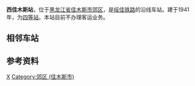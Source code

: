 {{Distinguish|佳木斯西站}}
{{Infobox China railway station
|车站名称 = 西佳木斯站
|图片 = 
|图片介绍 = 
|其他名称 = 
|车站拼音 = Xijiamusi
|英文名称 = Xijiamusi Railway Station
|车站代码 = 60449<ref>{{cite book|title=中华人民共和国铁路车站代码（GB/T 10302-2010）|publisher=中国标准出版社|year=2010|isbn=155066140495|ignore-isbn-error=true|pages=39}}</ref>
|电报码 = EMB<ref>{{cite book|author=铁道部电子计算技术中心, 铁道部运输局|title=铁路车站站名代码表：TMIS使用|publisher=中国铁道出版社|location=北京|year=1998|isbn=9787113030995|pages=151}}</ref><ref>{{cite book|author=[[中华人民共和国铁道部|中华人民共和国铁道部]]|title=铁路电报站名略号（2012）|publisher=中国铁道出版社|location=北京|year=2012|unified=15113·3468|pages=138}}</ref>
|拼音码 = XJS
|车站位置 = [[黑龙江省|黑龙江省]][[佳木斯市|佳木斯市]][[郊区_(佳木斯市)|郊区]]
|坐标 = {{coord|46.808286|130.325499|display=inline,title}}
|归属 = [[哈尔滨铁路局|哈尔滨铁路局]][[佳木斯站|佳木斯站]]
|线路 = [[绥佳铁路|绥佳铁路]]
|车站等级 = [[四等站_(中铁)|四等站]]
}}
'''西佳木斯站'''，位于[[黑龙江省|黑龙江省]][[佳木斯市|佳木斯市]][[郊区_(佳木斯市)|郊区]]，是[[绥佳铁路|绥佳铁路]]的沿线车站。建于1941年，为[[四等站_(中铁)|四等站]]。本站目前不办理客运业务。

== 相邻车站 ==
{{start rail box|[[File:China_Railways.svg|16px]] [[中国铁路|中国铁路]]}}
{{s-inop|[[莲江口站|莲江口站]]|{{站|绥化}}方向}}
{{s-line|[[绥佳铁路|绥佳铁路]]<br />← 8km 西佳木斯站 4km →}}
{{s-inop|[[佳木斯站|佳木斯站]]|终点站}}
{{end box}}

== 参考资料 ==
{{reflist}}

{{China-rail-stub}}
{{佳鹤铁路}}
{{绥佳铁路}}

[[Category:佳木斯市铁路车站|X]]
[[Category:郊区_(佳木斯市)|Category:郊区 (佳木斯市)]]